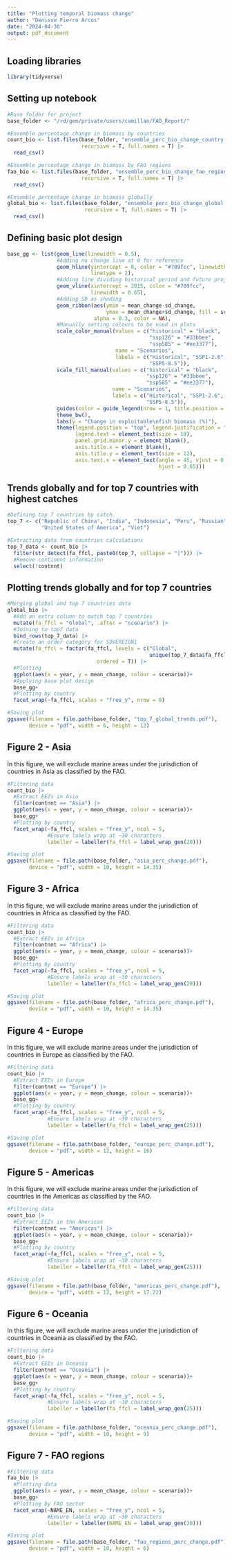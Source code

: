 ```yaml
---
title: "Plotting temporal biomass change"
author: "Denisse Fierro Arcos"
date: "2024-04-30"
output: pdf_document
---
```


## Loading libraries
  
```r
library(tidyverse)
```

## Setting up notebook

```r
#Base folder for project
base_folder <- "/rd/gem/private/users/camillan/FAO_Report/"

#Ensemble percentage change in biomass by countries
count_bio <- list.files(base_folder, "ensemble_perc_bio_change_country.csv",
                        recursive = T, full.names = T) |> 
  read_csv()

#Ensemble percentage change in biomass by FAO regions
fao_bio <- list.files(base_folder, "ensemble_perc_bio_change_fao_region.csv",
                        recursive = T, full.names = T) |> 
  read_csv()

#Ensemble percentage change in biomass globally
global_bio <- list.files(base_folder, "ensemble_perc_bio_change_global.csv",
                         recursive = T, full.names = T) |> 
  read_csv()
```
    
## Defining basic plot design
  
```r
base_gg <- list(geom_line(linewidth = 0.5),
                #Adding no change line at 0 for reference 
                geom_hline(yintercept = 0, color = "#709fcc", linewidth = 0.65, 
                           linetype = 2),
                #Adding line dividing historical period and future projections
                geom_vline(xintercept = 2015, color = "#709fcc", 
                           linewidth = 0.65),
                #Adding SD as shading 
                geom_ribbon(aes(ymin = mean_change-sd_change,
                                ymax = mean_change+sd_change, fill = scenario),
                            alpha = 0.3, color = NA),
                #Manually setting colours to be used in plots
                scale_color_manual(values = c("historical" = "black",
                                              "ssp126" = "#33bbee", 
                                              "ssp585" = "#ee3377"), 
                                   name = "Scenarios",
                                   labels = c("Historical", "SSP1-2.6", 
                                              "SSP5-8.5")),
                scale_fill_manual(values = c("historical" = "black", 
                                             "ssp126" = "#33bbee", 
                                             "ssp585" = "#ee3377"), 
                                  name = "Scenarios",
                                  labels = c("Historical", "SSP1-2.6", 
                                             "SSP5-8.5")),
                guides(color = guide_legend(nrow = 1, title.position = "left")),
                theme_bw(),
                labs(y = "Change in exploitable\nfish biomass (%)"),
                theme(legend.position = "top", legend.justification = "center", 
                      legend.text = element_text(size = 10),
                      panel.grid.minor.y = element_blank(), 
                      axis.title.x = element_blank(),
                      axis.title.y = element_text(size = 12),
                      axis.text.x = element_text(angle = 45, vjust = 0.765, 
                                                 hjust = 0.65)))
```

## Trends globally and for top 7 countries with highest catches
  
```r
#Defining top 7 countries by catch
top_7 <- c("Republic of China", "India", "Indonesia", "Peru", "Russian", 
           "United States of America", "Viet")

#Extracting data from countries calculations
top_7_data <- count_bio |> 
  filter(str_detect(fa_ffcl, paste0(top_7, collapse = "|"))) |> 
  #Remove continent information
  select(!contnnt)
```
  
## Plotting trends globally and for top 7 countries
  
```r
#Merging global and top 7 countries data
global_bio |> 
  #Add an extra column to match top 7 countries
  mutate(fa_ffcl = "Global", .after = "scenario") |> 
  #Joining to top7 data
  bind_rows(top_7_data) |> 
  #Create an order category for SOVEREIGN1
  mutate(fa_ffcl = factor(fa_ffcl, levels = c("Global", 
                                              unique(top_7_data$fa_ffcl)), 
                             ordered = T)) |> 
  #Plotting
  ggplot(aes(x = year, y = mean_change, colour = scenario))+
  #Applying base plot design
  base_gg+
  #Plotting by country
  facet_wrap(~fa_ffcl, scales = "free_y", nrow = 8)
```
  
```r
#Saving plot
ggsave(filename = file.path(base_folder, "top_7_global_trends.pdf"), 
       device = "pdf", width = 6, height = 12)
```
  
## Figure 2 - Asia
In this figure, we will exclude marine areas under the jurisdiction of countries in Asia as classified by the FAO.  
  
```r
#Filtering data
count_bio |> 
  #Extract EEZs in Asia
  filter(contnnt == "Asia") |> 
  ggplot(aes(x = year, y = mean_change, colour = scenario))+
  base_gg+
  #Plotting by country
  facet_wrap(~fa_ffcl, scales = "free_y", ncol = 5,
             #Ensure labels wrap at ~30 characters
             labeller = labeller(fa_ffcl = label_wrap_gen(20)))
```
  
```r
#Saving plot
ggsave(filename = file.path(base_folder, "asia_perc_change.pdf"), 
       device = "pdf", width = 10, height = 14.35)
```
  
## Figure 3 - Africa
In this figure, we will exclude marine areas under the jurisdiction of countries in Africa as classified by the FAO.  
  
```r
#Filtering data
count_bio |> 
  #Extract EEZs in Africa
  filter(contnnt == "Africa") |> 
  ggplot(aes(x = year, y = mean_change, colour = scenario))+
  base_gg+
  #Plotting by country
  facet_wrap(~fa_ffcl, scales = "free_y", ncol = 5, 
             #Ensure labels wrap at ~30 characters
             labeller = labeller(fa_ffcl = label_wrap_gen(20)))
```
  
```r
#Saving plot
ggsave(filename = file.path(base_folder, "africa_perc_change.pdf"), 
       device = "pdf", width = 10, height = 14.35)
```
  
## Figure 4 - Europe
In this figure, we will exclude marine areas under the jurisdiction of countries in Europe as classified by the FAO.  
  
```r
#Filtering data
count_bio |> 
  #Extract EEZs in Europe
  filter(contnnt == "Europe") |> 
  ggplot(aes(x = year, y = mean_change, colour = scenario))+
  base_gg+
  #Plotting by country
  facet_wrap(~fa_ffcl, scales = "free_y", ncol = 5,
             #Ensure labels wrap at ~30 characters
             labeller = labeller(fa_ffcl = label_wrap_gen(25)))
```
  
```r
#Saving plot
ggsave(filename = file.path(base_folder, "europe_perc_change.pdf"),
       device = "pdf", width = 12, height = 16)
```
  
## Figure 5 - Americas
In this figure, we will exclude marine areas under the jurisdiction of countries in the Americas as classified by the FAO.  
  
```r
#Filtering data
count_bio |> 
  #Extract EEZs in the Americas
  filter(contnnt == "Americas") |> 
  ggplot(aes(x = year, y = mean_change, colour = scenario))+
  base_gg+
  #Plotting by country
  facet_wrap(~fa_ffcl, scales = "free_y", ncol = 5,
             #Ensure labels wrap at ~30 characters
             labeller = labeller(fa_ffcl = label_wrap_gen(25)))
```
  
```r
#Saving plot
ggsave(filename = file.path(base_folder, "americas_perc_change.pdf"), 
       device = "pdf", width = 12, height = 17.22)
```
  
## Figure 6 - Oceania
In this figure, we will exclude marine areas under the jurisdiction of countries in Oceania as classified by the FAO.  
  
```r
#Filtering data
count_bio |> 
  #Extract EEZs in Oceania
  filter(contnnt == "Oceania") |> 
  ggplot(aes(x = year, y = mean_change, colour = scenario))+
  base_gg+
  #Plotting by country
  facet_wrap(~fa_ffcl, scales = "free_y", ncol = 5,
             #Ensure labels wrap at ~30 characters
             labeller = labeller(fa_ffcl = label_wrap_gen(25)))
```
  
```r
#Saving plot
ggsave(filename = file.path(base_folder, "oceania_perc_change.pdf"),
       device = "pdf", width = 10, height = 9)
```
  
## Figure 7 - FAO regions
  
```r
#Filtering data
fao_bio |> 
  #Plotting data
  ggplot(aes(x = year, y = mean_change, colour = scenario))+
  base_gg+
  #Plotting by FAO sector
  facet_wrap(~NAME_EN, scales = "free_y", ncol = 5,
             #Ensure labels wrap at ~30 characters
             labeller = labeller(NAME_EN = label_wrap_gen(30)))
```
  
```r
#Saving plot
ggsave(filename = file.path(base_folder, "fao_regions_perc_change.pdf"), 
       device = "pdf", width = 10, height = 6)
```
  

  